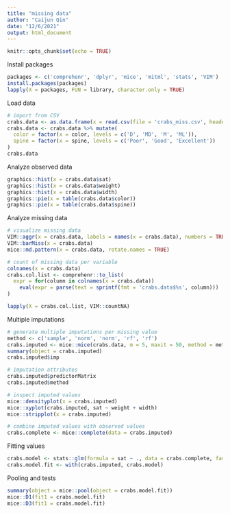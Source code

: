 ---
title: "missing data"
author: "Caijun Qin"
date: "12/6/2021"
output: html_document
---

```{r setup, include=FALSE}
knitr::opts_chunk$set(echo = TRUE)
```

Install packages

```{r}

packages <- c('comprehenr', 'dplyr', 'mice', 'mitml', 'stats', 'VIM')
install.packages(packages)
lapply(X = packages, FUN = library, character.only = TRUE)

```

Load data

```{r}
# import from CSV
crabs.data <- as.data.frame(x = read.csv(file = 'crabs_miss.csv', header = TRUE))
crabs.data <- crabs.data %>% mutate(
  color = factor(x = color, levels = c('D', 'MD', 'M', 'ML')),
  spine = factor(x = spine, levels = c('Poor', 'Good', 'Excellent'))
)
crabs.data
```

Analyze observed data

```{r}
graphics::hist(x = crabs.data$sat)
graphics::hist(x = crabs.data$weight)
graphics::hist(x = crabs.data$width)
graphics::pie(x = table(crabs.data$color))
graphics::pie(x = table(crabs.data$spine))
```

Analyze missing data

```{r}
# visualize missing data
VIM::aggr(x = crabs.data, labels = names(x = crabs.data), numbers = TRUE, sortVars = TRUE, ylab = c('Prop. of Missing Data', 'Pattern'))
VIM::barMiss(x = crabs.data)
mice::md.pattern(x = crabs.data, rotate.names = TRUE)

# count of missing data per variable
colnames(x = crabs.data)
crabs.col.list <- comprehenr::to_list(
  expr = for(column in colnames(x = crabs.data)) 
    eval(expr = parse(text = sprintf(fmt = 'crabs.data$%s', column)))
)

lapply(X = crabs.col.list, VIM::countNA)
```

Multiple imputations

```{r}
# generate multiple imputations per missing value
method <- c('sample', 'norm', 'norm', 'rf', 'rf')
crabs.imputed <- mice::mice(crabs.data, m = 5, maxit = 50, method = method, seed = 500)
summary(object = crabs.imputed)
crabs.imputed$imp

# imputation attributes
crabs.imputed$predictorMatrix
crabs.imputed$method

# inspect imputed values
mice::densityplot(x = crabs.imputed)
mice::xyplot(crabs.imputed, sat ~ weight + width)
mice::stripplot(x = crabs.imputed)

# combine imputed values with observed values
crabs.complete <- mice::complete(data = crabs.imputed)
```

Fitting values

```{r}
crabs.model <- stats::glm(formula = sat ~ ., data = crabs.complete, family = )
crabs.model.fit <- with(crabs.imputed, crabs.model)
```

Pooling and tests

```{r}
summary(object = mice::pool(object = crabs.model.fit))
mice::D1(fit1 = crabs.model.fit)
mice::D3(fit1 = crabs.model.fit)
```
